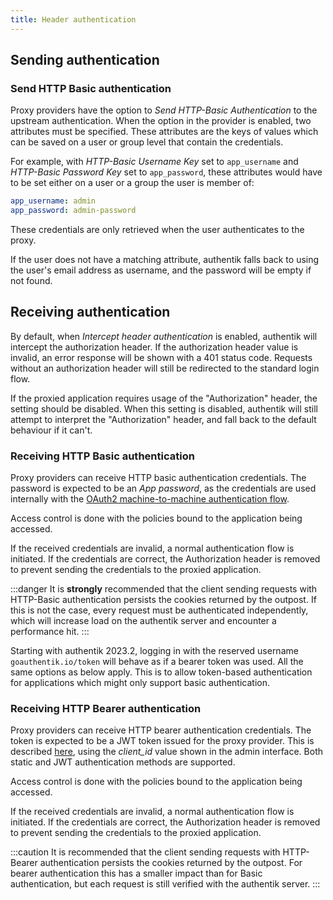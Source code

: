 ```yaml
---
title: Header authentication
---
```


## Sending authentication

### Send HTTP Basic authentication

Proxy providers have the option to _Send HTTP-Basic Authentication_ to the upstream authentication. When the option in the provider is enabled, two attributes must be specified. These attributes are the keys of values which can be saved on a user or group level that contain the credentials.

For example, with _HTTP-Basic Username Key_ set to `app_username` and _HTTP-Basic Password Key_ set to `app_password`, these attributes would have to be set either on a user or a group the user is member of:

```yaml
app_username: admin
app_password: admin-password
```

These credentials are only retrieved when the user authenticates to the proxy.

If the user does not have a matching attribute, authentik falls back to using the user's email address as username, and the password will be empty if not found.

## Receiving authentication

By default, when _Intercept header authentication_ is enabled, authentik will intercept the authorization header. If the authorization header value is invalid, an error response will be shown with a 401 status code. Requests without an authorization header will still be redirected to the standard login flow.

If the proxied application requires usage of the "Authorization" header, the setting should be disabled. When this setting is disabled, authentik will still attempt to interpret the "Authorization" header, and fall back to the default behaviour if it can't.

### Receiving HTTP Basic authentication

Proxy providers can receive HTTP basic authentication credentials. The password is expected to be an _App password_, as the credentials are used internally with the [OAuth2 machine-to-machine authentication flow](../oauth2/client_credentials.mdx).

Access control is done with the policies bound to the application being accessed.

If the received credentials are invalid, a normal authentication flow is initiated. If the credentials are correct, the Authorization header is removed to prevent sending the credentials to the proxied application.

:::danger
It is **strongly** recommended that the client sending requests with HTTP-Basic authentication persists the cookies returned by the outpost. If this is not the case, every request must be authenticated independently, which will increase load on the authentik server and encounter a performance hit.
:::

Starting with authentik 2023.2, logging in with the reserved username `goauthentik.io/token` will behave as if a bearer token was used. All the same options as below apply. This is to allow token-based authentication for applications which might only support basic authentication.

### Receiving HTTP Bearer authentication

Proxy providers can receive HTTP bearer authentication credentials. The token is expected to be a JWT token issued for the proxy provider. This is described [here](../oauth2/client_credentials.mdx), using the _client_id_ value shown in the admin interface. Both static and JWT authentication methods are supported.

Access control is done with the policies bound to the application being accessed.

If the received credentials are invalid, a normal authentication flow is initiated. If the credentials are correct, the Authorization header is removed to prevent sending the credentials to the proxied application.

:::caution
It is recommended that the client sending requests with HTTP-Bearer authentication persists the cookies returned by the outpost. For bearer authentication this has a smaller impact than for Basic authentication, but each request is still verified with the authentik server.
:::

